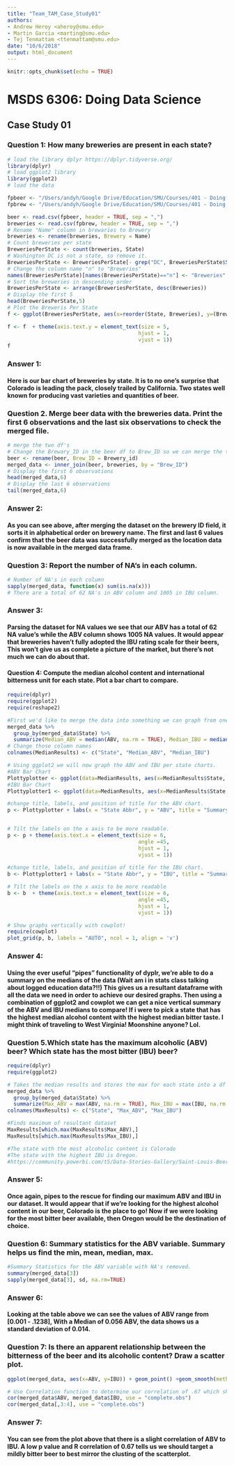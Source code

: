 ```yaml
---
title: "Team_TAM_Case_Study01"
authors: 
- Andrew Heroy <aheroy@smu.edu>
- Martin Garcia <marting@smu.edu>
- Tej Tenmattam <ttenmattam@smu.edu>
date: "10/6/2018"
output: html_document
---
```




```r
knitr::opts_chunk$set(echo = TRUE)
```
# MSDS 6306: Doing Data Science
## Case Study 01

### Question 1: How many breweries are present in each state?
```r
# load the library dplyr https://dplyr.tidyverse.org/ 
library(dplyr)
# load ggplot2 library
library(ggplot2)
# load the data

fpbeer <- "/Users/andyh/Google Drive/Education/SMU/Courses/401 - Doing Data Science/Case Study 1/CaseStudy1/Beers.csv"
fpbrew <- "/Users/andyh/Google Drive/Education/SMU/Courses/401 - Doing Data Science/Case Study 1/CaseStudy1/Breweries.csv"

beer <- read.csv(fpbeer, header = TRUE, sep = ",")
breweries <- read.csv(fpbrew, header = TRUE, sep = ",")
# Rename "Name" column in brewaries to Brewery
breweries <- rename(breweries, Brewery = Name)
# Count breweries per state
BreweriesPerState <- count(breweries, State)
# Washington DC is not a state, so remove it.
BreweriesPerState <- BreweriesPerState[- grep("DC", BreweriesPerState$State), ]
# Change the column name "n" to "Breweries"
names(BreweriesPerState)[names(BreweriesPerState)=="n"] <- "Breweries"
# Sort the breweries in descending order
BreweriesPerState <- arrange(BreweriesPerState, desc(Breweries))
# Display the first 5 
head(BreweriesPerState,5)
# Plot the Breweris Per State
f <- ggplot(BreweriesPerState, aes(x=reorder(State, Breweries), y=(Breweries), fill=State)) + geom_bar(stat='identity') + coord_flip() + labs(title ="Breweries Per State", x = "State", y = "Number of Breweries") +theme(plot.title = element_text(hjust = 0.5)) + theme(legend.position = "none")

f <- f  + theme(axis.text.y = element_text(size = 5,
                                          hjust = 1,
                                          vjust = 1))
f

```


### Answer 1:

#### Here is our bar chart of breweries by state.  It is to no one's surprise that Colorado is leading the pack, closely trailed by California.  Two states well known for producing vast varieties and quantities of beer.


### Question 2. Merge beer data with the breweries data. Print the first 6 observations and the last six observations to check the merged file.
```r

# merge the two df's
# Change the Brewary_ID in the beer df to Brew_ID so we can merge the two df's by Brew_ID
beer <- rename(beer, Brew_ID = Brewery_id)
merged_data <- inner_join(beer, breweries, by = "Brew_ID")
# Display the first 6 observations 
head(merged_data,6)
# Display the last 6 observations
tail(merged_data,6)
```

### Answer 2:

#### As you can see above, after merging the dataset on the brewery ID field, it sorts it in alphabetical order on brewery name. The first and last 6 values confirm that the beer data was successfully merged as the location data is now available in the merged data frame.


### Question 3: Report the number of NA's in each column.
```r
# Number of NA's in each column
sapply(merged_data, function(x) sum(is.na(x)))
# There are a total of 62 NA's in ABV column and 1005 in IBU column.
```

### Answer 3:

#### Parsing the dataset for NA values we see that our ABV has a total of 62 NA value's while the ABV column shows 1005 NA values.  It would appear that breweries haven't fully adopted the IBU rating scale for their beers,  This won't give us as complete a picture of the market, but there's not much we can do about that.  


#### Question 4: Compute the median alcohol content and international bitterness unit for each state. Plot a bar chart to compare.
```r

require(dplyr)
require(ggplot2)
require(reshape2)

#First we'd like to merge the data into something we can graph from one frame.  As such, this function inputs the Median results into a new dataframe from the merged dataset.  
merged_data %>% 
  group_by(merged_data$State) %>% 
  summarize(Median_ABV = median(ABV, na.rm = TRUE), Median_IBU = median(IBU, na.rm = TRUE)) -> MedianResults             
# Change those column names
colnames(MedianResults) <- c("State", "Median_ABV", "Median_IBU")

# Using ggplot2 we will now graph the ABV and IBU per state charts.
#ABV Bar Chart
Plottyplotter <- ggplot(data=MedianResults, aes(x=MedianResults$State, y=MedianResults$Median_ABV, fill=State)) + geom_bar(stat="identity")  + theme_bw()
#IBU Bar Chart
Plottyplotter1 <- ggplot(data=MedianResults, aes(x=MedianResults$State, y=MedianResults$Median_IBU, fill=State)) + geom_bar(stat="identity")  + theme_bw()

#change title, labels, and position of title for the ABV chart.
p <- Plottyplotter + labs(x = "State Abbr", y = "ABV", title = "Summary of Medians \n  ABV by State") + theme(plot.title = element_text(hjust = 0.5)) + theme(legend.position = "none")


# Tilt the labels on the x axis to be more readable.
p <- p + theme(axis.text.x = element_text(size = 6,
                                          angle =45,
                                          hjust = 1,
                                          vjust = 1))
                                             
#change title, labels, and position of title for the IBU chart.
b <- Plottyplotter1 + labs(x = "State Abbr", y = "IBU", title = "Summary of Medians \n  IBU by State") + theme(plot.title = element_text(hjust = 0.5)) + theme(legend.position = "none")

# Tilt the labels on the x axis to be more readable
b <- b  + theme(axis.text.x = element_text(size = 6,
                                          angle =45,
                                          hjust = 1,
                                          vjust = 1))

# Show graphs vertically with cowplot!
require(cowplot)
plot_grid(p, b, labels = "AUTO", ncol = 1, align = 'v')

```

### Answer 4:

#### Using the ever useful "pipes" functionality of dyplr, we're able to do a summary on the medians of the data (Wait am i in stats class talking about logged education data?!!)  This gives us a resultant dataframe with all the data we need in order to achieve our desired graphs.  Then using a combination of ggplot2 and cowplot we can get a nice vertical summary of the ABV and IBU medians to compare!  If i were to pick a state that has the highest median alcohol content with the highest median bitter taste.  I might think of traveling to West Virginia!  Moonshine anyone?  Lol. 

### Question 5.Which state has the maximum alcoholic (ABV) beer? Which state has the most bitter (IBU) beer?
```r

require(dplyr)
require(ggplot2)

# Takes the median results and stores the max for each state into a df 
merged_data %>% 
  group_by(merged_data$State) %>% 
  summarize(Max_ABV = max(ABV, na.rm = TRUE), Max_IBU = max(IBU, na.rm = TRUE)) -> MaxResults
colnames(MaxResults) <- c("State", "Max_ABV", "Max_IBU")

#Finds maximum of resultant dataset
MaxResults[which.max(MaxResults$Max_ABV),]
MaxResults[which.max(MaxResults$Max_IBU),]

#The state with the most alcoholic content is Colorado
#The state with the highest IBU is Oregon.
#https://community.powerbi.com/t5/Data-Stories-Gallery/Saint-Louis-Beer-BI/m-p/397557

```

### Answer 5:

#### Once again, pipes to the rescue for finding our maximum ABV and IBU in our dataset.  It would appear that if we're looking for the highest alcohol content in our beer, Colorado is the place to go!  Now if we were looking for the most bitter beer available, then Oregon would be the destination of choice.

### Question 6: Summary statistics for the ABV variable. Summary helps us find the min, mean, median, max.
```r

#Summary Statistics for the ABV variable with NA's removed. 
summary(merged_data[3])
sapply(merged_data[3], sd, na.rm=TRUE)
```

### Answer 6:

#### Looking at the table above we can see the values of ABV range from [0.001 - .1238], With a Median of 0.056 ABV, the data shows us a standard deviation of 0.014.

### Question 7: Is there an apparent relationship between the bitterness of the beer and its alcoholic content? Draw a scatter plot.

```r


ggplot(merged_data, aes(x=ABV, y=IBU)) + geom_point() +geom_smooth(method=lm)

# Use Correlation function to determine our correlation of .67 which shows weak proof of correlation.
cor(merged_data$ABV, merged_data$IBU, use = "complete.obs")
cor(merged_data[,3:4], use = "complete.obs")

```

### Answer 7:

#### You can see from the plot above that there is a slight correlation of ABV to IBU.  A low p value and R correlation of 0.67 tells us we should target a mildly bitter beer to best mirror the clusting of the scatterplot.
